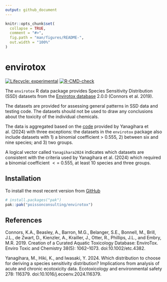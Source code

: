```yaml
---
output: github_document
---
```


<!-- README.md is generated from README.Rmd. Please edit that file -->

```r
knitr::opts_chunk$set(
  collapse = TRUE,
  comment = "#>",
  fig.path = "man/figures/README-",
  out.width = "100%"
)
```

# envirotox

<!-- badges: start -->
[![Lifecycle: experimental](https://img.shields.io/badge/lifecycle-experimental-orange.svg)](https://lifecycle.r-lib.org/articles/stages.html#experimental)
[![R-CMD-check](https://github.com/poissonconsulting/envirotox/actions/workflows/R-CMD-check.yaml/badge.svg)](https://github.com/poissonconsulting/envirotox/actions/workflows/R-CMD-check.yaml)
<!-- badges: end -->

The `envirotox` R data package provides Species Sensitivity Distribution (SSD) 
datasets from the
[Envirotox database](http://www.envirotoxdatabase.org/) 2.0.0 (Connors et al. 2019).

The datasets are provided for assessing general patterns in SSD data and
testing code.
The datasets should not be used to draw any conclusions about the 
toxicity of the individual chemicals.

The data is aggregated based on the 
[code](https://github.com/miinay/SSD_distribution_comparison/blob/main/Rcode.R) 
provided  by Yanagihara et al. (2024) with three exceptions: 
the datasets in the `envirotox` package also include datasets with 
1) a binomial coefficient > 0.555, 
2) between six and nine species; and 3) two groups. 

A logical vector called `Yanagihara2024` indicates which datasets are 
consistent with the criteria used by Yanagihara et al. (2024) which required 
a binomial coefficient $<=$ 0.555, at least 10 species and three groups.

## Installation

To install the most recent version from [GitHub](https://github.com/poissonconsulting/envirotox)
```r
# install.packages("pak")
pak::pak("poissonconsulting/envirotox")
```

## References

Connors, K.A., Beasley, A., Barron, M.G., Belanger, S.E., Bonnell, M., Brill, J.L., de Zwart, D., Kienzler, A., Krailler, J., Otter, R., Phillips, J.L., and Embry, M.R. 2019. Creation of a Curated Aquatic Toxicology Database: EnviroTox. Enviro Toxic and Chemistry 38(5): 1062–1073. doi:10.1002/etc.4382.

Yanagihara, M., Hiki, K., and Iwasaki, Y. 2024. Which distribution to choose for deriving a species sensitivity distribution? Implications from analysis of acute and chronic ecotoxicity data. Ecotoxicology and environmental safety 278: 116379. doi:10.1016/j.ecoenv.2024.116379.
